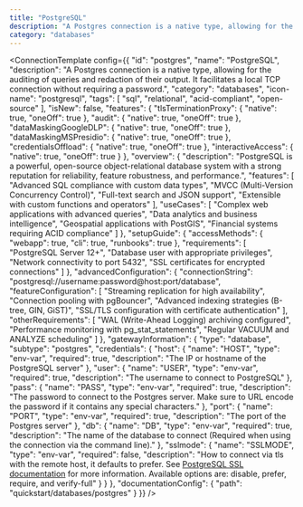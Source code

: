 ```yaml
---
title: "PostgreSQL"
description: "A Postgres connection is a native type, allowing for the auditing of queries and redaction of their output. It facilitates a local TCP connection without requiring a password."
category: "databases"
---
```



<ConnectionTemplate config={{
  "id": "postgres",
  "name": "PostgreSQL",
  "description": "A Postgres connection is a native type, allowing for the auditing of queries and redaction of their output. It facilitates a local TCP connection without requiring a password.",
  "category": "databases",
  "icon-name": "postgresql",
  "tags": [
    "sql",
    "relational",
    "acid-compliant",
    "open-source"
  ],
  "isNew": false,
  "features": {
    "tlsTerminationProxy": {
      "native": true,
      "oneOff": true
    },
    "audit": {
      "native": true,
      "oneOff": true
    },
    "dataMaskingGoogleDLP": {
      "native": true,
      "oneOff": true
    },
    "dataMaskingMSPresidio": {
      "native": true,
      "oneOff": true
    },
    "credentialsOffload": {
      "native": true,
      "oneOff": true
    },
    "interactiveAccess": {
      "native": true,
      "oneOff": true
    }
  },
  "overview": {
    "description": "PostgreSQL is a powerful, open-source object-relational database system with a strong reputation for reliability, feature robustness, and performance.",
    "features": [
      "Advanced SQL compliance with custom data types",
      "MVCC (Multi-Version Concurrency Control)",
      "Full-text search and JSON support",
      "Extensible with custom functions and operators"
    ],
    "useCases": [
      "Complex web applications with advanced queries",
      "Data analytics and business intelligence",
      "Geospatial applications with PostGIS",
      "Financial systems requiring ACID compliance"
    ]
  },
  "setupGuide": {
    "accessMethods": {
      "webapp": true,
      "cli": true,
      "runbooks": true
    },
    "requirements": [
      "PostgreSQL Server 12+",
      "Database user with appropriate privileges",
      "Network connectivity to port 5432",
      "SSL certificates for encrypted connections"
    ]
  },
  "advancedConfiguration": {
    "connectionString": "postgresql://username:password@host:port/database",
    "featureConfiguration": [
      "Streaming replication for high availability",
      "Connection pooling with pgBouncer",
      "Advanced indexing strategies (B-tree, GIN, GiST)",
      "SSL/TLS configuration with certificate authentication"
    ],
    "otherRequirements": [
      "WAL (Write-Ahead Logging) archiving configured",
      "Performance monitoring with pg_stat_statements",
      "Regular VACUUM and ANALYZE scheduling"
    ]
  },
  "gatewayInformation": {
    "type": "database",
    "subtype": "postgres",
    "credentials": {
      "host": {
        "name": "HOST",
        "type": "env-var",
        "required": true,
        "description": "The IP or hostname of the PostgreSQL server"
      },
      "user": {
        "name": "USER",
        "type": "env-var",
        "required": true,
        "description": "The username to connect to PostgreSQL"
      },
      "pass": {
        "name": "PASS",
        "type": "env-var",
        "required": true,
        "description": "The password to connect to the Postgres server. Make sure to URL encode the password if it contains any special characters."
      },
      "port": {
        "name": "PORT",
        "type": "env-var",
        "required": true,
        "description": "The port of the Postgres server"
      },
      "db": {
        "name": "DB",
        "type": "env-var",
        "required": true,
        "description": "The name of the database to connect (Required when using the connection via the command line)."
      },
      "sslmode": {
        "name": "SSLMODE",
        "type": "env-var",
        "required": false,
        "description": "How to connect via tls with the remote host, it defaults to prefer. See [PostgreSQL SSL documentation](https://www.postgresql.org/docs/current/libpq-ssl.html#LIBPQ-SSL-PROTECTION) for more information. Available options are: disable, prefer, require, and verify-full"
      }
    }
  },
  "documentationConfig": {
    "path": "quickstart/databases/postgres"
  }
}} />
